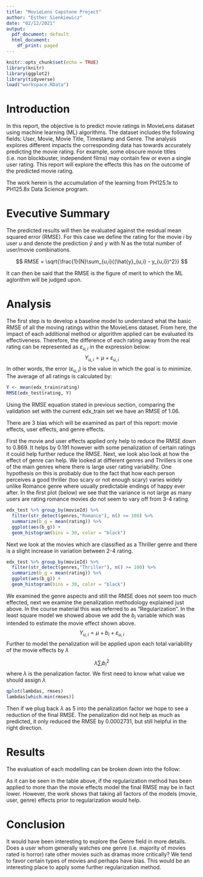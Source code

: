 ```yaml
---
title: "MovieLens Capstone Project"
author: "Esther Sienkiewicz"
date: "02/12/2021"
output:
  pdf_document: default
  html_document:
    df_print: paged
---
```


```r
knitr::opts_chunk$set(echo = TRUE)
library(knitr)
library(ggplot2)
library(tidyverse)
load("workspace.RData") 
```

# Introduction

In this report, the objective is to predict movie ratings in MovieLens dataset using machine learning (ML) algorithms.  The dataset includes the following fields: User, Movie, Movie Title, Timestamp and Genre.  The analysis explores different impacts the corresponding data has towards accurately predicting the movie rating.  For example, some obscure movie titles (i.e. non blockbuster, independent films) may contain few or even a single user rating.  This report will explore the effects this has on the outcome of the predicted movie rating.

The work herein is the accumulation of the learning from PH125.1x to PH125.8x Data Science program.


# Evecutive Summary

The predicted results will then be evaluated against the residual mean squared error (RMSE). For this case we define the rating for the movie ${i}$ by user ${u}$ and denote the prediction $\hat{y}$ and ${y}$ with N as the total number of user/movie combinations.


$$
RMSE = \sqrt{\frac{1}{N}\sum_{u,i}{(\hat{y}_{u,i} - y_{u,i})^2}}
$$

It can then be said that the RMSE is the figure of merit to which the ML aglorithm will be judged upon.  


# Analysis

The first step is to develop a baseline model to understand what the basic RMSE of all the moving ratings within the MovieLens dataset.  From here, the impact of each additional method or algorithm applied can be evaluated its effectiveness.  Therefore, the difference of each rating away from the real rating can be represented as $\varepsilon_{u,i}$ in the expression below:
$$
Y_{u,i} = \mu + \varepsilon_{u,i}  
$$
In other words, the error ($\varepsilon_{u,i}$) is the value in which the goal is to minimize.  The average of all ratings is calculated by: 
``` r
Y <- mean(edx_train$rating)
RMSE(edx_test$rating, Y)
```
Using the RMSE equation stated in previous section, comparing the validation set with the current edx_train set we have an RMSE of 1.06.

There are 3 bias which will be examined as part of this report: movie effects, user effects, and genre effects. 

First the movie and user effects applied only help to reduce the RMSE down to 0.869. It helps by 0.191 however with some penalization of certain ratings it could help further reduce the RMSE.  Next, we look also look at how the effect of genre can help.  We looked at different genres and Thrillers is one of the main genres where there is large user rating variability.  One hypothesis on this is probably due to the fact that how each person perceives a good thriller (too scary or not enough scary) varies widely unlike Romance genre where usually predictable endings of happy ever after. In the first plot (below) we see that the variance is not large as many users are rating romance movies do not seem to vary off from 3-4 rating.

``` r

edx_test %>% group_by(movieId) %>% 
  filter(str_detect(genres,"Romance"), n() >= 100) %>% 
  summarize(b_g = mean(rating)) %>%
  ggplot(aes(b_g)) + 
  geom_histogram(bins = 30, color = "black")

```

Next we look at the movies which are classified as a Thriller genre and there is a slight increase in variation between 2-4 rating.


``` r

edx_test %>% group_by(movieId) %>% 
  filter(str_detect(genres,"Thriller"), n() >= 100) %>% 
  summarize(b_g = mean(rating)) %>%
  ggplot(aes(b_g)) + 
  geom_histogram(bins = 30, color = "black")

```
We examined the genre aspects and still the RMSE does not seem too much effected, next we examine the penalization methodology explained just above.  In the course material this was referred to as "Regularization".  In the least square model we showed above we add the $b_i$ variable which was intended to estimate the movie effect shown above.
$$
Y_{u,i} = \mu + b_i + \varepsilon_{u,i}  
$$
Further to model the penalization will be applied upon each total variability of the movie effects by $\lambda$

$$
\lambda {\sum_{i}{b_{i}^2}}
$$
where $\lambda$ is the penalization factor.  We first need to know what value we should assign $\lambda$

``` r
qplot(lambdas, rmses)  
lambdas[which.min(rmses)]
```
Then if we plug back $\lambda$ as 5 into the penalization factor we hope to see a reduction of the final RMSE.  The penalization did not help as much as predicted, it only reduced the RMSE by 0.0002731, but still helpful in the right direction.

# Results

The evaluation of each modelling can be broken down into the follow:

\begin{center}
\begin{tabular}{|l|l|}
\hline
Method & RMSE \\ \hline
Just the mean & 1.060025 \\ \hline
Movie Effect Model & 0.9440085 \\ \hline
Movie and User Effect Model & 0.8697242 \\ \hline
Movie, User and Genre Model & 0.8693637 \\ \hline
Regularized Movie Effect Model & 0.8694511 \\ \hline
\end{tabular}
\end{center}

As it can be seen in the table above, if the regularization method has been applied to more than the movie effects model the final RMSE may be in fact lower.  However, the work shows that taking all factors of the models (movie, user, genre) effects prior to regularization would help.  

# Conclusion
It would have been interesting to explore the Genre field in more details.  Does a user whom generally watches one genre (i.e. majority of movies rated is horror) rate other movies such as dramas more critically? We tend to favor certain types of movies and perhaps have  bias.  This would be an interesting place to apply some further regularization method.  





